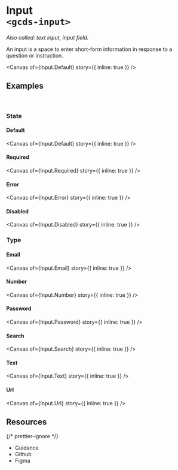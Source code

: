 
<Meta of={Input} name="Overview" />

# Input<br/>`<gcds-input>`

_Also called: text input, input field._

An input is a space to enter short-form information in response to a question or instruction.

<Canvas of={Input.Default} story={{ inline: true }} />

## Examples

<br />

### State

#### Default

<Canvas of={Input.Default} story={{ inline: true }} />

#### Required

<Canvas of={Input.Required} story={{ inline: true }} />

#### Error

<Canvas of={Input.Error} story={{ inline: true }} />

#### Disabled

<Canvas of={Input.Disabled} story={{ inline: true }} />

### Type

#### Email

<Canvas of={Input.Email} story={{ inline: true }} />

#### Number

<Canvas of={Input.Number} story={{ inline: true }} />

#### Password

<Canvas of={Input.Password} story={{ inline: true }} />

#### Search

<Canvas of={Input.Search} story={{ inline: true }} />

#### Text

<Canvas of={Input.Text} story={{ inline: true }} />

#### Url

<Canvas of={Input.Url} story={{ inline: true }} />

## Resources

{/* prettier-ignore */}
<ul class="resources-list">
  <li>
    <gcds-link size="regular" href="https://design-system.alpha.canada.ca/en/components/Input/" target="_blank">Guidance</gcds-link>
  </li>
  <li>
    <gcds-link size="regular" href="https://github.com/cds-snc/gcds-components/tree/main/packages/web/src/components/gcds-input" target="_blank">Github</gcds-link>
  </li>
  <li>
    <gcds-link size="regular" href="https://www.figma.com/file/mh2maMG2NBtk41k1O1UGHV/Canadian-Digital-Service%E2%80%A8---GC-Design-System?type=design&node-id=855-2811&mode=design&t=Uh3QQccqF8jOzbFR-0" target="_blank">Figma</gcds-link>
  </li>
</ul>
